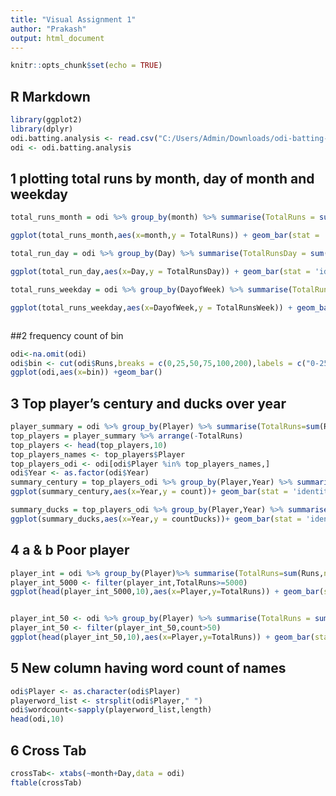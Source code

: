 ---
title: "Visual Assignment 1"
author: "Prakash"
output: html_document
---

```{r setup, include=FALSE,warning=FALSE}
knitr::opts_chunk$set(echo = TRUE)
```

## R Markdown


```{r ,warning=FALSE,message=FALSE}
library(ggplot2)
library(dplyr)
odi.batting.analysis <- read.csv("C:/Users/Admin/Downloads/odi-batting-analysis (1).csv",header = T)
odi <- odi.batting.analysis
```

## 1 plotting total runs by month, day of month and weekday



```{r}
total_runs_month = odi %>% group_by(month) %>% summarise(TotalRuns = sum(Runs,na.rm=T))

ggplot(total_runs_month,aes(x=month,y = TotalRuns)) + geom_bar(stat = 'identity')+ coord_flip() + scale_x_continuous(breaks =  scales::pretty_breaks(n = 12))

total_run_day = odi %>% group_by(Day) %>% summarise(TotalRunsDay = sum(Runs,na.rm=TRUE))

ggplot(total_run_day,aes(x=Day,y = TotalRunsDay)) + geom_bar(stat = 'identity')+ coord_flip() + scale_x_continuous(breaks =  scales::pretty_breaks(n = 31))

total_runs_weekday = odi %>% group_by(DayofWeek) %>% summarise(TotalRunsWeek = sum(Runs,na.rm=TRUE))

ggplot(total_runs_weekday,aes(x=DayofWeek,y = TotalRunsWeek)) + geom_bar(stat = 'identity')+ coord_flip() + scale_x_continuous(breaks =  scales::pretty_breaks(n = 7))



```


##2 frequency count of bin

```{r}
odi<-na.omit(odi)
odi$bin <- cut(odi$Runs,breaks = c(0,25,50,75,100,200),labels = c("0-25","26-50","51-75","76-100","100+"),include.lowest = TRUE)
ggplot(odi,aes(x=bin)) +geom_bar()

```


## 3 Top player's century and ducks over year

```{r}
player_summary = odi %>% group_by(Player) %>% summarise(TotalRuns=sum(Runs))
top_players = player_summary %>% arrange(-TotalRuns)
top_players <- head(top_players,10)
top_players_names <- top_players$Player
top_players_odi <- odi[odi$Player %in% top_players_names,]
odi$Year <- as.factor(odi$Year)
summary_century = top_players_odi %>% group_by(Player,Year) %>% summarise(count = sum(Runs>=100,na.rm=T))
ggplot(summary_century,aes(x=Year,y = count))+ geom_bar(stat = 'identity') + facet_wrap(~Player)

summary_ducks = top_players_odi %>% group_by(Player,Year) %>% summarise(countDucks = sum(Runs<1,na.rm=T))
ggplot(summary_ducks,aes(x=Year,y = countDucks))+ geom_bar(stat = 'identity') +facet_wrap(~Player) 

```



## 4 a & b Poor player

```{r}
player_int = odi %>% group_by(Player)%>% summarise(TotalRuns=sum(Runs,na.rm=T)) %>% arrange(TotalRuns)
player_int_5000 <- filter(player_int,TotalRuns>=5000)
ggplot(head(player_int_5000,10),aes(x=Player,y=TotalRuns)) + geom_bar(stat='identity') + coord_flip()


player_int_50 <- odi %>% group_by(Player) %>% summarise(TotalRuns = sum(Runs,na.rm=T),count=n()) %>% arrange(TotalRuns)
player_int_50 <- filter(player_int_50,count>50)
ggplot(head(player_int_50,10),aes(x=Player,y=TotalRuns)) + geom_bar(stat = 'identity') +coord_flip()

```



## 5 New column having word count of names


```{r}
odi$Player <- as.character(odi$Player)
playerword_list <- strsplit(odi$Player," ")
odi$wordcount<-sapply(playerword_list,length)
head(odi,10)

```


## 6 Cross Tab

```{r}
crossTab<- xtabs(~month+Day,data = odi)
ftable(crossTab)
```